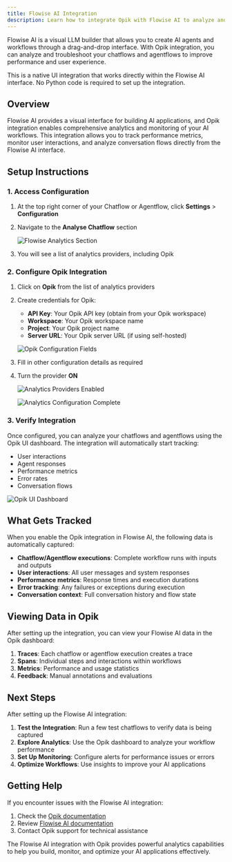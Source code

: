 ```yaml
---
title: Flowise AI Integration
description: Learn how to integrate Opik with Flowise AI to analyze and troubleshoot your chatflows and agentflows
---
```


Flowise AI is a visual LLM builder that allows you to create AI agents and workflows through a drag-and-drop interface. With Opik integration, you can analyze and troubleshoot your chatflows and agentflows to improve performance and user experience.

<Tip>
  This is a native UI integration that works directly within the Flowise AI interface. No Python code is required to set
  up the integration.
</Tip>

## Overview

Flowise AI provides a visual interface for building AI applications, and Opik integration enables comprehensive analytics and monitoring of your AI workflows. This integration allows you to track performance metrics, monitor user interactions, and analyze conversation flows directly from the Flowise AI interface.

## Setup Instructions

### 1. Access Configuration

1. At the top right corner of your Chatflow or Agentflow, click **Settings** > **Configuration**

2. Navigate to the **Analyse Chatflow** section

   ![Flowise Analytics Section](/img/tracing/flowise/analytic-2.png)

3. You will see a list of analytics providers, including Opik

### 2. Configure Opik Integration

1. Click on **Opik** from the list of analytics providers

2. Create credentials for Opik:

   - **API Key**: Your Opik API key (obtain from your Opik workspace)
   - **Workspace**: Your Opik workspace name
   - **Project**: Your Opik project name
   - **Server URL**: Your Opik server URL (if using self-hosted)

   ![Opik Configuration Fields](/img/tracing/flowise/opik-1.png)

3. Fill in other configuration details as required

4. Turn the provider **ON**

   ![Analytics Providers Enabled](/img/tracing/flowise/opik-2.png)

   ![Analytics Configuration Complete](/img/tracing/flowise/opik-3.png)

### 3. Verify Integration

Once configured, you can analyze your chatflows and agentflows using the Opik UI dashboard. The integration will automatically start tracking:

- User interactions
- Agent responses
- Performance metrics
- Error rates
- Conversation flows

![Opik UI Dashboard](/img/tracing/flowise/opik-4.png)

## What Gets Tracked

When you enable the Opik integration in Flowise AI, the following data is automatically captured:

- **Chatflow/Agentflow executions**: Complete workflow runs with inputs and outputs
- **User interactions**: All user messages and system responses
- **Performance metrics**: Response times and execution durations
- **Error tracking**: Any failures or exceptions during execution
- **Conversation context**: Full conversation history and flow state

## Viewing Data in Opik

After setting up the integration, you can view your Flowise AI data in the Opik dashboard:

1. **Traces**: Each chatflow or agentflow execution creates a trace
2. **Spans**: Individual steps and interactions within workflows
3. **Metrics**: Performance and usage statistics
4. **Feedback**: Manual annotations and evaluations

## Next Steps

After setting up the Flowise AI integration:

1. **Test the Integration**: Run a few test chatflows to verify data is being captured
2. **Explore Analytics**: Use the Opik dashboard to analyze your workflow performance
3. **Set Up Monitoring**: Configure alerts for performance issues or errors
4. **Optimize Workflows**: Use insights to improve your AI applications

## Getting Help

If you encounter issues with the Flowise AI integration:

1. Check the [Opik documentation](/tracing/overview)
2. Review [Flowise AI documentation](https://docs.flowiseai.com)
3. Contact Opik support for technical assistance

The Flowise AI integration with Opik provides powerful analytics capabilities to help you build, monitor, and optimize your AI applications effectively.
